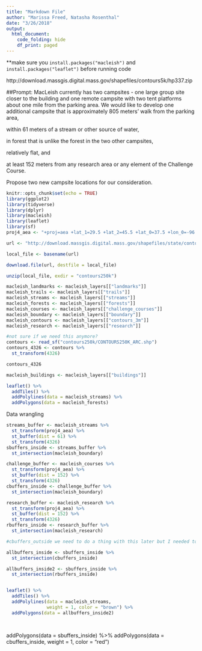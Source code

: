 ```yaml
---
title: "Markdown File"
author: "Marissa Freed, Natasha Rosenthal"
date: "3/26/2018"
output: 
  html_document:
    code_folding: hide
    df_print: paged
---
```

**make sure you `install.packages("macleish")` and `install.packages("leaflet")` before running code

http://download.massgis.digital.mass.gov/shapefiles/contours5k/hp337.zip

##Prompt: 
MacLeish currently has two campsites - one large group site closer to the building and one remote campsite with two tent platforms about one mile from the parking area. We would like to develop one additional campsite that is 
approximately 805 meters' walk from the parking area,

within 61 meters of a stream or other source of water, 

in forest that is unlike the forest in the two other campsites, 

relatively flat, and 

at least 152 meters from any research area or any element of the Challenge Course. 

Propose two new campsite locations for our consideration.


```r
knitr::opts_chunk$set(echo = TRUE)
library(ggplot2)
library(tidyverse)
library(dplyr)
library(macleish)
library(leaflet)
library(sf)
proj4_aea <- "+proj=aea +lat_1=29.5 +lat_2=45.5 +lat_0=37.5 +lon_0=-96 +x_0=0 +y_0=0 +ellps=GRS80 +datum=NAD83 +units=m +no_defs"
```

```r
url <- "http://download.massgis.digital.mass.gov/shapefiles/state/contours250k.zip"

local_file <- basename(url)

download.file(url, destfile = local_file)

unzip(local_file, exdir = "contours250k")

```

```r
macleish_landmarks <- macleish_layers[["landmarks"]]
macleish_trails <- macleish_layers[["trails"]]
macleish_streams <- macleish_layers[["streams"]]
macleish_forests <- macleish_layers[["forests"]]
macleish_courses <- macleish_layers[["challenge_courses"]]
macleish_boundary <- macleish_layers[["boundary"]]
macleish_contours <- macleish_layers[["contours_3m"]]
macleish_research <- macleish_layers[["research"]]
```

```r
#not sure if we need this anymore?
contours <- read_sf("contours250k/CONTOURS250K_ARC.shp")
contours_4326 <- contours %>%
  st_transform(4326)

contours_4326
```

```r
macleish_buildings <- macleish_layers[["buildings"]]
```

```r
leaflet() %>%
  addTiles() %>%
  addPolylines(data = macleish_streams) %>%
  addPolygons(data = macleish_forests)
```

Data wrangling

```r
streams_buffer <- macleish_streams %>%
  st_transform(proj4_aea) %>%
  st_buffer(dist = 61) %>% 
  st_transform(4326)
sbuffers_inside <- streams_buffer %>%
  st_intersection(macleish_boundary)

challenge_buffer <- macleish_courses %>%
  st_transform(proj4_aea) %>%
  st_buffer(dist = 152) %>% 
  st_transform(4326)
cbuffers_inside <- challenge_buffer %>%
  st_intersection(macleish_boundary)

research_buffer <- macleish_research %>%
  st_transform(proj4_aea) %>%
  st_buffer(dist = 152) %>% 
  st_transform(4326)
rbuffers_inside <- research_buffer %>%
  st_intersection(macleish_research)

#cbuffers_outside we need to do a thing with this later but I needed to knit the doc so i added the #

allbuffers_inside <- sbuffers_inside %>%
  st_intersection(cbuffers_inside)

allbuffers_inside2 <- sbuffers_inside %>%
  st_intersection(rbuffers_inside)


leaflet() %>%
  addTiles() %>%
  addPolylines(data = macleish_streams, 
               weight = 1, color = "brown") %>%
  addPolygons(data = allbuffers_inside2)

  
```


  addPolygons(data = sbuffers_inside) %>%
  addPolygons(data = cbuffers_inside, weight = 1, color = "red")








